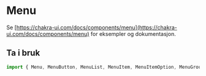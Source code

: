 
<Meta title="Komponenter/Menu" />

# Menu

Se [https://chakra-ui.com/docs/components/menu](https://chakra-ui.com/docs/components/menu) for eksempler og dokumentasjon.

## Ta i bruk

```jsx
import { Menu, MenuButton, MenuList, MenuItem, MenuItemOption, MenuGroup, MenuOptionGr } from "@kvib/react";
```
